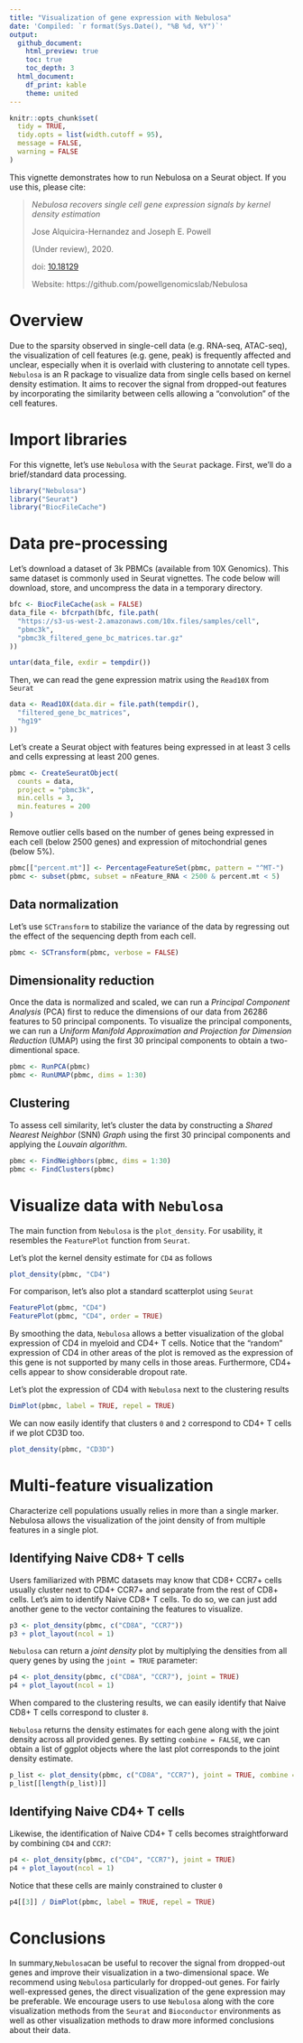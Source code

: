 ```yaml
---
title: "Visualization of gene expression with Nebulosa"
date: 'Compiled: `r format(Sys.Date(), "%B %d, %Y")`'
output:
  github_document:
    html_preview: true
    toc: true
    toc_depth: 3
  html_document:
    df_print: kable
    theme: united
---
```


```r
knitr::opts_chunk$set(
  tidy = TRUE,
  tidy.opts = list(width.cutoff = 95),
  message = FALSE,
  warning = FALSE
)
```


This vignette demonstrates how to run Nebulosa on a Seurat object. 
If you use this, please cite:


> *Nebulosa recovers single cell gene expression signals by kernel density estimation*
>
> Jose Alquicira-Hernandez and Joseph E. Powell
>
> (Under review), 2020.
>
> doi: [10.18129](10.18129/B9.bioc.Nebulosa)
>
> Website: https://github.com/powellgenomicslab/Nebulosa



# Overview

Due to the sparsity observed in single-cell data (e.g. RNA-seq, ATAC-seq), the 
visualization of cell features (e.g. gene, peak)  is frequently affected and 
unclear, especially when it is overlaid with clustering to annotate cell 
types. `Nebulosa` is an R package to visualize data from single cells based on 
kernel density estimation. It aims to recover the signal from dropped-out 
features by incorporating the similarity between cells allowing a "convolution" 
of the cell features.

# Import libraries
  
For this vignette, let's use `Nebulosa` with the `Seurat` package. 
First, we'll do a brief/standard data processing.

```r
library("Nebulosa")
library("Seurat")
library("BiocFileCache")
```

# Data pre-processing

Let's download a dataset of 3k PBMCs (available from 10X Genomics). This same 
dataset is commonly used in Seurat vignettes. The code below will download, 
store, and uncompress the data in a temporary directory.

```r
bfc <- BiocFileCache(ask = FALSE)
data_file <- bfcrpath(bfc, file.path(
  "https://s3-us-west-2.amazonaws.com/10x.files/samples/cell",
  "pbmc3k",
  "pbmc3k_filtered_gene_bc_matrices.tar.gz"
))

untar(data_file, exdir = tempdir())
```

Then, we can read the gene expression matrix using the `Read10X` from `Seurat`

```r
data <- Read10X(data.dir = file.path(tempdir(),
  "filtered_gene_bc_matrices",
  "hg19"
))
```

Let's create a Seurat object with features being expressed in at least 3 cells 
and cells expressing at least 200 genes.

```r
pbmc <- CreateSeuratObject(
  counts = data,
  project = "pbmc3k",
  min.cells = 3,
  min.features = 200
)
```

Remove outlier cells based on the number of genes being expressed in each cell 
(below 2500 genes) and expression of mitochondrial genes (below 5%).

```r
pbmc[["percent.mt"]] <- PercentageFeatureSet(pbmc, pattern = "^MT-")
pbmc <- subset(pbmc, subset = nFeature_RNA < 2500 & percent.mt < 5)
```

## Data normalization

Let's use `SCTransform` to stabilize the variance of the data by regressing out 
the effect of the sequencing depth from each cell.

```r
pbmc <- SCTransform(pbmc, verbose = FALSE)
```

## Dimensionality reduction

Once the data is normalized and scaled, we can run a 
_Principal Component Analysis_  (PCA) first to reduce the dimensions of our 
data from 26286 features to 50 principal components. To visualize the principal 
components, we can run a
_Uniform Manifold Approximation and Projection for Dimension Reduction_ (UMAP) 
using the first 30 principal components to obtain a two-dimentional space.

```r
pbmc <- RunPCA(pbmc)
pbmc <- RunUMAP(pbmc, dims = 1:30)
```

## Clustering

To assess cell similarity, let's cluster the data by constructing a 
_Shared Nearest Neighbor _(SNN) _Graph_ using the first 30 principal components 
and applying the _Louvain algorithm_.

```r
pbmc <- FindNeighbors(pbmc, dims = 1:30)
pbmc <- FindClusters(pbmc)
```


# Visualize data with `Nebulosa`

The main function from `Nebulosa` is the `plot_density`. For usability, it 
resembles the `FeaturePlot` function from `Seurat`. 

Let's plot the kernel density estimate for `CD4` as follows

```r
plot_density(pbmc, "CD4")
```

For comparison, let's also plot a standard scatterplot using `Seurat`

```r
FeaturePlot(pbmc, "CD4")
FeaturePlot(pbmc, "CD4", order = TRUE)
```

By smoothing the data, `Nebulosa` allows a better visualization of the global 
expression of CD4 in myeloid and CD4+ T cells. Notice that the "random" 
expression of CD4 in other areas of the plot is removed as the expression of 
this gene is not supported by many cells in those areas. Furthermore, CD4+ 
cells appear to show considerable dropout rate.

Let's plot the expression of CD4 with `Nebulosa` next to the clustering results

```r
DimPlot(pbmc, label = TRUE, repel = TRUE)
```

We can now easily identify that clusters `0` and `2` correspond to CD4+ T cells
if we plot CD3D too.

```r
plot_density(pbmc, "CD3D")
```

# Multi-feature visualization

Characterize cell populations usually relies in more than a single marker. 
Nebulosa allows the visualization of the joint density of from multiple 
features in a single plot.

## Identifying Naive CD8+ T cells

Users familiarized with PBMC datasets may know that CD8+ CCR7+ cells usually 
cluster next to CD4+ CCR7+ and separate from the rest of CD8+ cells. Let's aim 
to identify Naive CD8+ T cells. To do so, we can just add another gene to the 
vector containing the features to visualize. 

```r
p3 <- plot_density(pbmc, c("CD8A", "CCR7"))
p3 + plot_layout(ncol = 1)
```

`Nebulosa` can return a *joint density* plot by multiplying the densities 
from all query genes by using the `joint = TRUE` parameter:

```r
p4 <- plot_density(pbmc, c("CD8A", "CCR7"), joint = TRUE)
p4 + plot_layout(ncol = 1)
```

When compared to the clustering results, we can easily identify that Naive 
CD8+ T cells correspond to cluster `8`. 


`Nebulosa` returns the density estimates for each gene along with the joint 
density across all provided genes. By setting `combine = FALSE`, we can obtain 
a list of ggplot objects where the last plot corresponds to the joint density 
estimate.


```r
p_list <- plot_density(pbmc, c("CD8A", "CCR7"), joint = TRUE, combine = FALSE)
p_list[[length(p_list)]]
```

## Identifying Naive CD4+ T cells

Likewise, the identification of Naive CD4+ T cells becomes straightforward by 
combining `CD4` and `CCR7`:

```r
p4 <- plot_density(pbmc, c("CD4", "CCR7"), joint = TRUE)
p4 + plot_layout(ncol = 1)
```

Notice that these cells are mainly constrained to cluster `0`

```r
p4[[3]] / DimPlot(pbmc, label = TRUE, repel = TRUE)
```

# Conclusions

In summary,`Nebulosa`can be useful to recover the signal from dropped-out genes
and improve their visualization in a two-dimensional space. We recommend using 
`Nebulosa` particularly for dropped-out genes. For fairly well-expressed genes, 
the direct visualization of the gene expression may be preferable. We encourage 
users to use `Nebulosa` along with the core visualization methods from the 
`Seurat` and `Bioconductor` environments as well as other visualization methods 
to draw more informed conclusions about their data.
